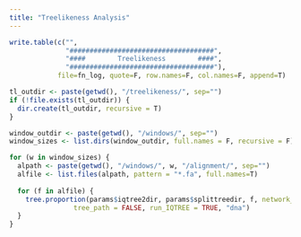 ```yaml
---
title: "Treelikeness Analysis"
---
```


```r
write.table(c("",
              "####################################",
              "####        Treelikeness        ####",
              "####################################"),
            file=fn_log, quote=F, row.names=F, col.names=F, append=T)

tl_outdir <- paste(getwd(), "/treelikeness/", sep="")
if (!file.exists(tl_outdir)) {
  dir.create(tl_outdir, recursive = T)
}

window_outdir <- paste(getwd(), "/windows/", sep="")
window_sizes <- list.dirs(window_outdir, full.names = F, recursive = F)

```

```r
for (w in window_sizes) {
  alpath <- paste(getwd(), "/windows/", w, "/alignment/", sep="")
  alfile <- list.files(alpath, pattern = "*.fa", full.names=T)
  
  for (f in alfile) {
    tree.proportion(params$iqtree2dir, params$splittreedir, f, network_algorithm = "neighbournet", trimmed = TRUE, 
                tree_path = FALSE, run_IQTREE = TRUE, "dna")
  }
}
```